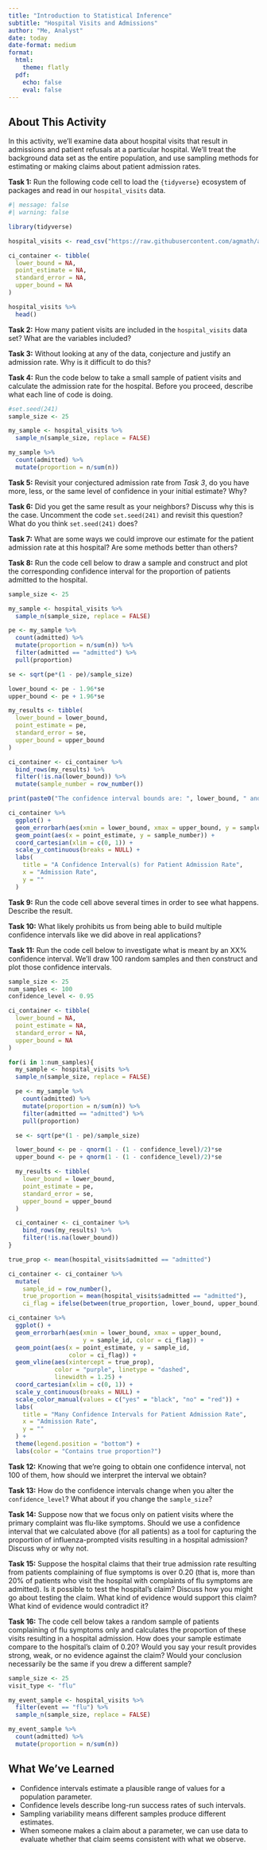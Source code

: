```yaml
---
title: "Introduction to Statistical Inference"
subtitle: "Hospital Visits and Admissions"
author: "Me, Analyst"
date: today
date-format: medium
format: 
  html:
    theme: flatly
  pdf:
    echo: false
    eval: false
---
```


:::{.callout-note}
## About This Activity

In this activity, we'll examine data about hospital visits that result in admissions and patient refusals at a particular hospital. We'll treat the background data set as the entire population, and use sampling methods for estimating or making claims about patient admission rates.
:::

**Task 1:** Run the following code cell to load the `{tidyverse}` ecosystem of packages and read in our `hospital_visits` data.

```r
#| message: false
#| warning: false

library(tidyverse)

hospital_visits <- read_csv("https://raw.githubusercontent.com/agmath/agmath.github.io/refs/heads/master/data/IntroStats/hospital_admits.csv")

ci_container <- tibble(
  lower_bound = NA,
  point_estimate = NA,
  standard_error = NA,
  upper_bound = NA
)

hospital_visits %>%
  head()
```

**Task 2:** How many patient visits are included in the `hospital_visits` data set? What are the variables included?

**Task 3:** Without looking at any of the data, conjecture and justify an admission rate. Why is it difficult to do this?

**Task 4:** Run the code below to take a small sample of patient visits and calculate the admission rate for the hospital. Before you proceed, describe what each line of code is doing.

```r
#set.seed(241)
sample_size <- 25

my_sample <- hospital_visits %>%
  sample_n(sample_size, replace = FALSE)

my_sample %>%
  count(admitted) %>%
  mutate(proportion = n/sum(n))
```

**Task 5:** Revisit your conjectured admission rate from *Task 3*, do you have more, less, or the same level of confidence in your initial estimate? Why?

**Task 6:** Did you get the same result as your neighbors? Discuss why this is the case. Uncomment the code `set.seed(241)` and revisit this question? What do you think `set.seed(241)` does?

**Task 7:** What are some ways we could improve our estimate for the patient admission rate at this hospital? Are some methods better than others?

**Task 8:** Run the code cell below to draw a sample and construct and plot the corresponding confidence interval for the proportion of patients admitted to the hospital.

```r
sample_size <- 25

my_sample <- hospital_visits %>%
  sample_n(sample_size, replace = FALSE)

pe <- my_sample %>%
  count(admitted) %>%
  mutate(proportion = n/sum(n)) %>%
  filter(admitted == "admitted") %>%
  pull(proportion)

se <- sqrt(pe*(1 - pe)/sample_size)

lower_bound <- pe - 1.96*se
upper_bound <- pe + 1.96*se

my_results <- tibble(
  lower_bound = lower_bound,
  point_estimate = pe,
  standard_error = se,
  upper_bound = upper_bound
)

ci_container <- ci_container %>%
  bind_rows(my_results) %>%
  filter(!is.na(lower_bound)) %>%
  mutate(sample_number = row_number())

print(paste0("The confidence interval bounds are: ", lower_bound, " and ", upper_bound))

ci_container %>%
  ggplot() + 
  geom_errorbarh(aes(xmin = lower_bound, xmax = upper_bound, y = sample_number)) + 
  geom_point(aes(x = point_estimate, y = sample_number)) + 
  coord_cartesian(xlim = c(0, 1)) + 
  scale_y_continuous(breaks = NULL) +
  labs(
    title = "A Confidence Interval(s) for Patient Admission Rate",
    x = "Admission Rate",
    y = ""
  )

```

**Task 9:** Run the code cell above several times in order to see what happens. Describe the result.

**Task 10:** What likely prohibits us from being able to build multiple confidence intervals like we did above in real applications?

**Task 11:** Run the code cell below to investigate what is meant by an XX% confidence interval. We'll draw 100 random samples and then construct and plot those confidence intervals.

```r
sample_size <- 25
num_samples <- 100
confidence_level <- 0.95

ci_container <- tibble(
  lower_bound = NA,
  point_estimate = NA,
  standard_error = NA,
  upper_bound = NA
)

for(i in 1:num_samples){
  my_sample <- hospital_visits %>%
  sample_n(sample_size, replace = FALSE)

  pe <- my_sample %>%
    count(admitted) %>%
    mutate(proportion = n/sum(n)) %>%
    filter(admitted == "admitted") %>%
    pull(proportion)

  se <- sqrt(pe*(1 - pe)/sample_size)

  lower_bound <- pe - qnorm(1 - (1 - confidence_level)/2)*se
  upper_bound <- pe + qnorm(1 - (1 - confidence_level)/2)*se

  my_results <- tibble(
    lower_bound = lower_bound,
    point_estimate = pe,
    standard_error = se,
    upper_bound = upper_bound
  )

  ci_container <- ci_container %>%
    bind_rows(my_results) %>%
    filter(!is.na(lower_bound))
}

true_prop <- mean(hospital_visits$admitted == "admitted")

ci_container <- ci_container %>%
  mutate(
    sample_id = row_number(),
    true_proportion = mean(hospital_visits$admitted == "admitted"),
    ci_flag = ifelse(between(true_proportion, lower_bound, upper_bound), "yes", "no"))

ci_container %>%
  ggplot() + 
  geom_errorbarh(aes(xmin = lower_bound, xmax = upper_bound, 
                     y = sample_id, color = ci_flag)) + 
  geom_point(aes(x = point_estimate, y = sample_id,
                 color = ci_flag)) + 
  geom_vline(aes(xintercept = true_prop),
             color = "purple", linetype = "dashed",
             linewidth = 1.25) + 
  coord_cartesian(xlim = c(0, 1)) + 
  scale_y_continuous(breaks = NULL) +
  scale_color_manual(values = c("yes" = "black", "no" = "red")) +
  labs(
    title = "Many Confidence Intervals for Patient Admission Rate",
    x = "Admission Rate",
    y = ""
  ) + 
  theme(legend.position = "bottom") +
  labs(color = "Contains true proportion?")

```

**Task 12:** Knowing that we're going to obtain one confidence interval, not 100 of them, how should we interpret the interval we obtain?

**Task 13:** How do the confidence intervals change when you alter the `confidence_level`? What about if you change the `sample_size`?

**Task 14:** Suppose now that we focus only on patient visits where the primary complaint was flu-like symptoms. Should we use a confidence interval that we calculated above (for all patients) as a tool for capturing the proportion of influenza-prompted visits resulting in a hospital admission? Discuss why or why not.

**Task 15:** Suppose the hospital claims that their true admission rate resulting from patients complaining of flue symptoms is over 0.20 (that is, more than 20% of patients who visit the hospital with complaints of flu symptoms are admitted). Is it possible to test the hospital's claim? Discuss how you might go about testing the claim. What kind of evidence would support this claim? What kind of evidence would contradict it?

**Task 16:** The code cell below takes a random sample of patients complaining of flu symptoms only and calculates the proportion of these visits resulting in a hospital admission. How does your sample estimate compare to the hospital’s claim of 0.20? Would you say your result provides strong, weak, or no evidence against the claim? Would your conclusion necessarily be the same if you drew a different sample?

```r
sample_size <- 25
visit_type <- "flu"

my_event_sample <- hospital_visits %>%
  filter(event == "flu") %>%
  sample_n(sample_size, replace = FALSE)

my_event_sample %>%
  count(admitted) %>%
  mutate(proportion = n/sum(n))
```

:::{.callout-tip}

## What We’ve Learned

+ Confidence intervals estimate a plausible range of values for a population parameter.
+ Confidence levels describe long-run success rates of such intervals.
+ Sampling variability means different samples produce different estimates.
+ When someone makes a claim about a parameter, we can use data to evaluate whether that claim seems consistent with what we observe.
:::

